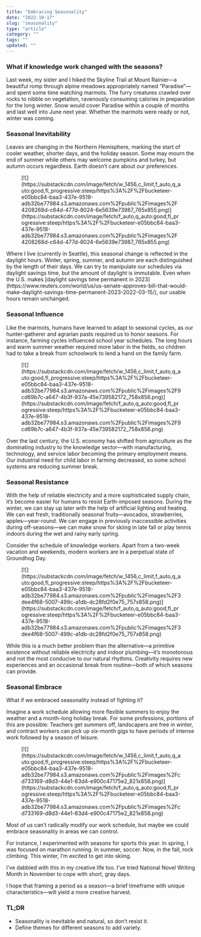```yaml
---
title: "Embracing Seasonality"
date: "2022-10-17"
slug: "seasonality"
type: "article"
category: ""
tags: ""
updated: ""
---
```


### What if knowledge work changed with the seasons?

Last week, my sister and I hiked the Skyline Trail at Mount Rainier—a beautiful romp through alpine meadows appropriately named “Paradise”—and spent some time watching marmots. The furry creatures crawled over rocks to nibble on vegetation, ravenously consuming calories in preparation for the long winter. Snow would cover Paradise within a couple of months and last well into June next year. Whether the marmots were ready or not, winter was coming.

### Seasonal Inevitability

Leaves are changing in the Northern Hemisphere, marking the start of cooler weather, shorter days, and the holiday season. Some may mourn the end of summer while others may welcome pumpkins and turkey, but autumn occurs regardless. Earth doesn’t care about our preferences.

<div class="wp-block-image"><figure class="aligncenter is-resized">[![](https://substackcdn.com/image/fetch/w_1456,c_limit,f_auto,q_auto:good,fl_progressive:steep/https%3A%2F%2Fbucketeer-e05bbc84-baa3-437e-9518-adb32be77984.s3.amazonaws.com%2Fpublic%2Fimages%2F4208268d-c64d-477d-8024-6e5639e73987_765x855.png)](https://substackcdn.com/image/fetch/f_auto,q_auto:good,fl_progressive:steep/https%3A%2F%2Fbucketeer-e05bbc84-baa3-437e-9518-adb32be77984.s3.amazonaws.com%2Fpublic%2Fimages%2F4208268d-c64d-477d-8024-6e5639e73987_765x855.png)</figure></div>Where I live (currently in Seattle), this seasonal change is reflected in the daylight hours. Winter, spring, summer, and autumn are each distinguished by the length of their days. We can try to manipulate our schedules via daylight savings time, but the amount of daylight is immutable. Even when the U.S. makes [daylight savings time permanent in 2023](https://www.reuters.com/world/us/us-senate-approves-bill-that-would-make-daylight-savings-time-permanent-2023-2022-03-15/), our usable hours remain unchanged.

### Seasonal Influence

Like the marmots, humans have learned to adapt to seasonal cycles, as our hunter-gatherer and agrarian pasts required us to honor seasons. For instance, farming cycles influenced school year schedules. The long hours and warm summer weather required more labor in the fields, so children had to take a break from schoolwork to lend a hand on the family farm.

<div class="wp-block-image"><figure class="aligncenter is-resized">[![](https://substackcdn.com/image/fetch/w_1456,c_limit,f_auto,q_auto:good,fl_progressive:steep/https%3A%2F%2Fbucketeer-e05bbc84-baa3-437e-9518-adb32be77984.s3.amazonaws.com%2Fpublic%2Fimages%2F9cd69b7c-a647-4b3f-937a-45e739582172_758x856.png)](https://substackcdn.com/image/fetch/f_auto,q_auto:good,fl_progressive:steep/https%3A%2F%2Fbucketeer-e05bbc84-baa3-437e-9518-adb32be77984.s3.amazonaws.com%2Fpublic%2Fimages%2F9cd69b7c-a647-4b3f-937a-45e739582172_758x856.png)</figure></div>Over the last century, the U.S. economy has shifted from agriculture as the dominating industry to the knowledge sector—with manufacturing, technology, and service labor becoming the primary employment means. Our industrial need for child labor in farming decreased, so some school systems are reducing summer break.

### Seasonal Resistance

With the help of reliable electricity and a more sophisticated supply chain, it’s become easier for humans to resist Earth-imposed seasons. During the winter, we can stay up later with the help of artificial lighting and heating. We can eat fresh, traditionally seasonal fruits—avocados, strawberries, apples—year-round. We can engage in previously inaccessible activities during off-seasons—we can make snow for skiing in late fall or play tennis indoors during the wet and rainy early spring.

Consider the schedule of knowledge workers. Apart from a two-week vacation and weekends, modern workers are in a perpetual state of Groundhog Day.

<div class="wp-block-image"><figure class="aligncenter is-resized">[![](https://substackcdn.com/image/fetch/w_1456,c_limit,f_auto,q_auto:good,fl_progressive:steep/https%3A%2F%2Fbucketeer-e05bbc84-baa3-437e-9518-adb32be77984.s3.amazonaws.com%2Fpublic%2Fimages%2F3dee4f68-5007-499c-a1db-dc28fd2f0e75_757x858.png)](https://substackcdn.com/image/fetch/f_auto,q_auto:good,fl_progressive:steep/https%3A%2F%2Fbucketeer-e05bbc84-baa3-437e-9518-adb32be77984.s3.amazonaws.com%2Fpublic%2Fimages%2F3dee4f68-5007-499c-a1db-dc28fd2f0e75_757x858.png)</figure></div>While this is a much better problem than the alternative—a primitive existence without reliable electricity and indoor plumbing—it’s monotonous and not the most conducive to our natural rhythms. Creativity requires new experiences and an occasional break from routine—both of which seasons can provide.

### Seasonal Embrace

What if we embraced seasonality instead of fighting it?

Imagine a work schedule allowing more flexible summers to enjoy the weather and a month-long holiday break. For some professions, portions of this are possible: Teachers get summers off, landscapers are free in winter, and contract workers can pick up six-month gigs to have periods of intense work followed by a season of leisure.

<div class="wp-block-image"><figure class="aligncenter is-resized">[![](https://substackcdn.com/image/fetch/w_1456,c_limit,f_auto,q_auto:good,fl_progressive:steep/https%3A%2F%2Fbucketeer-e05bbc84-baa3-437e-9518-adb32be77984.s3.amazonaws.com%2Fpublic%2Fimages%2Fcd733169-d8d3-44e1-83d4-e900c47175e2_821x858.png)](https://substackcdn.com/image/fetch/f_auto,q_auto:good,fl_progressive:steep/https%3A%2F%2Fbucketeer-e05bbc84-baa3-437e-9518-adb32be77984.s3.amazonaws.com%2Fpublic%2Fimages%2Fcd733169-d8d3-44e1-83d4-e900c47175e2_821x858.png)</figure></div>Most of us can’t radically modify our work schedule, but maybe we could embrace seasonality in areas we can control.

For instance, I experimented with seasons for sports this year. In spring, I was focused on marathon running. In summer, soccer. Now, in the fall, rock climbing. This winter, I’m excited to get into skiing.

I’ve dabbled with this in my creative life too. I’ve tried National Novel Writing Month in November to cope with short, gray days.

I hope that framing a period as a season—a brief timeframe with unique characteristics—will yield a more creative harvest.

### TL;DR

- Seasonality is inevitable and natural, so don’t resist it.
- Define themes for different seasons to add variety.